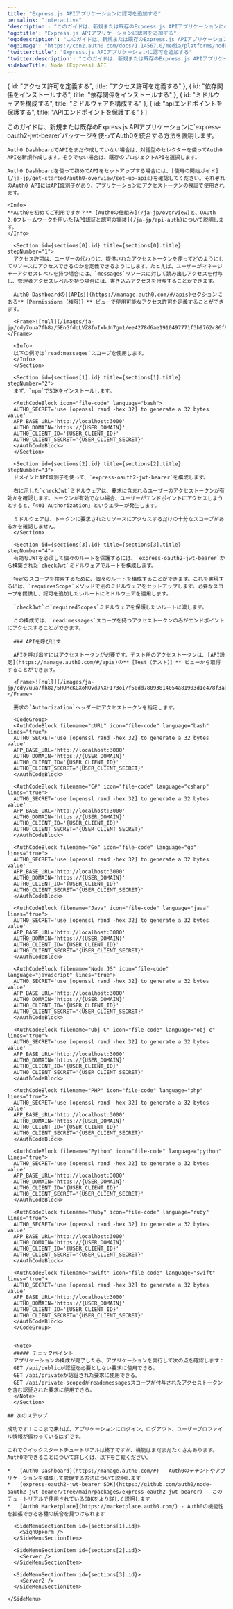 ```yaml
---
title: "Express.js APIアプリケーションに認可を追加する"
permalink: "interactive"
'description': "このガイドは、新規または既存のExpress.js APIアプリケーションにexpress-oauth2-jwt-bearerパッケージを使ってAuth0を統合する方法を説明します。"
'og:title': "Express.js APIアプリケーションに認可を追加する"
'og:description': "このガイドは、新規または既存のExpress.js APIアプリケーションにexpress-oauth2-jwt-bearerパッケージを使ってAuth0を統合する方法を説明します。"
'og:image': "https://cdn2.auth0.com/docs/1.14567.0/media/platforms/node.png"
'twitter:title': "Express.js APIアプリケーションに認可を追加する"
'twitter:description': "このガイドは、新規または既存のExpress.js APIアプリケーションにexpress-oauth2-jwt-bearerパッケージを使ってAuth0を統合する方法を説明します。"
sidebarTitle: Node (Express) API
---
```



  { id: "アクセス許可を定義する", title: "アクセス許可を定義する" },
  { id: "依存関係をインストールする", title: "依存関係をインストールする" },
  { id: "ミドルウェアを構成する", title: "ミドルウェアを構成する" },
  { id: "apiエンドポイントを保護する", title: "APIエンドポイントを保護する" }
]

<Recipe>
  <Content>
    このガイドは、新規または既存のExpress.js APIアプリケーションに`express-oauth2-jwt-bearer`パッケージを使ってAuth0を統合する方法を説明します。

    Auth0 DashboardでAPIをまだ作成していない場合は、対話型のセレクターを使ってAuth0 APIを新規作成します。そうでない場合は、既存のプロジェクトAPIを選択します。

    Auth0 Dashboardを使って初めてAPIをセットアップする場合には、[使用の開始ガイド](/ja-jp/get-started/auth0-overview/set-up-apis)を確認してください。それぞれのAuth0 APIにはAPI識別子があり、アプリケーションにアクセストークンの検証で使用されます。

    <Info>
    **Auth0を初めてご利用ですか？** [Auth0の仕組み](/ja-jp/overview)と、OAuth 2.0フレームワークを用いた[API認証と認可の実装](/ja-jp/api-auth)について説明します。
    </Info>

      <Section id={sections[0].id} title={sections[0].title} stepNumber="1">
      アクセス許可は、ユーザーの代わりに、提供されたアクセストークンを使ってどのようにしてリソースにアクセスできるのかを定義できるようにします。たとえば、ユーザーがマネージャーアクセスレベルを持つ場合には、`messages`リソースに対して読み出しアクセスを付与し、管理者アクセスレベルを持つ場合には、書き込みアクセスを付与することができます。

      Auth0 Dashboardの[［APIs］](https://manage.auth0.com/#/apis)セクションにある**［Permissions（権限）］** ビューで使用可能なアクセス許可を定義することができます。

      <Frame>![null](/images/ja-jp/cdy7uua7fh8z/5EnGfdqLVZ8fuIxbUn7gm1/ee4278d6ae1910497771f3b9762c86f8/Quickstarts_API.png)</Frame>

      <Info>
      以下の例では`read:messages`スコープを使用します。
      </Info>
      </Section>

      <Section id={sections[1].id} title={sections[1].title} stepNumber="2">
      まず、`npm`でSDKをインストールします。

      <AuthCodeBlock icon="file-code" language="bash">
      AUTH0_SECRET='use [openssl rand -hex 32] to generate a 32 bytes value'
      APP_BASE_URL='http://localhost:3000'
      AUTH0_DOMAIN='https://{USER_DOMAIN}'
      AUTH0_CLIENT_ID='{USER_CLIENT_ID}'
      AUTH0_CLIENT_SECRET='{USER_CLIENT_SECRET}'
      </AuthCodeBlock>
      </Section>

      <Section id={sections[2].id} title={sections[2].title} stepNumber="3">
      ドメインとAPI識別子を使って、`express-oauth2-jwt-bearer`を構成します。

      右に示した`checkJwt`ミドルウェアは、要求に含まれるユーザーのアクセストークンが有効かを確認します。トークンが有効でない場合、ユーザーがエンドポイントにアクセスしようとすると、「401 Authorization」というエラーが発生します。

      ミドルウェアは、トークンに要求されたリソースにアクセスするだけの十分なスコープがあるかを確認しません。
      </Section>

      <Section id={sections[3].id} title={sections[3].title} stepNumber="4">
      有効なJWTを必須して個々のルートを保護するには、`express-oauth2-jwt-bearer`から構築された`checkJwt`ミドルウェアでルートを構成します。

      特定のスコープを検索するために、個々のルートを構成することができます。これを実現するには、`requiresScope`メソッドで別のミドルウェアをセットアップします。必要なスコープを提供し、認可を追加したいルートにミドルウェアを適用します。

      `checkJwt`と`requiredScopes`ミドルウェアを保護したいルートに渡します。

      この構成では、`read:messages`スコープを持つアクセストークンのみがエンドポイントにアクセスすることができます。

      ### APIを呼び出す

      APIを呼び出すにはアクセストークンが必要です。テスト用のアクセストークンは、[API設定](https://manage.auth0.com/#/apis)の**［Test（テスト）］** ビューから取得することができます。

      <Frame>![null](/images/ja-jp/cdy7uua7fh8z/5HUMcKGXoNOvdJNXFI73oi/f50dd78093814054a81903d1e478f3aa/API_access_tokens.png)</Frame>

      要求の`Authorization`ヘッダーにアクセストークンを指定します。

      <CodeGroup>
      <AuthCodeBlock filename="cURL" icon="file-code" language="bash" lines="true">
      AUTH0_SECRET='use [openssl rand -hex 32] to generate a 32 bytes value'
      APP_BASE_URL='http://localhost:3000'
      AUTH0_DOMAIN='https://{USER_DOMAIN}'
      AUTH0_CLIENT_ID='{USER_CLIENT_ID}'
      AUTH0_CLIENT_SECRET='{USER_CLIENT_SECRET}'
      </AuthCodeBlock>

      <AuthCodeBlock filename="C#" icon="file-code" language="csharp" lines="true">
      AUTH0_SECRET='use [openssl rand -hex 32] to generate a 32 bytes value'
      APP_BASE_URL='http://localhost:3000'
      AUTH0_DOMAIN='https://{USER_DOMAIN}'
      AUTH0_CLIENT_ID='{USER_CLIENT_ID}'
      AUTH0_CLIENT_SECRET='{USER_CLIENT_SECRET}'
      </AuthCodeBlock>

      <AuthCodeBlock filename="Go" icon="file-code" language="go" lines="true">
      AUTH0_SECRET='use [openssl rand -hex 32] to generate a 32 bytes value'
      APP_BASE_URL='http://localhost:3000'
      AUTH0_DOMAIN='https://{USER_DOMAIN}'
      AUTH0_CLIENT_ID='{USER_CLIENT_ID}'
      AUTH0_CLIENT_SECRET='{USER_CLIENT_SECRET}'
      </AuthCodeBlock>

      <AuthCodeBlock filename="Java" icon="file-code" language="java" lines="true">
      AUTH0_SECRET='use [openssl rand -hex 32] to generate a 32 bytes value'
      APP_BASE_URL='http://localhost:3000'
      AUTH0_DOMAIN='https://{USER_DOMAIN}'
      AUTH0_CLIENT_ID='{USER_CLIENT_ID}'
      AUTH0_CLIENT_SECRET='{USER_CLIENT_SECRET}'
      </AuthCodeBlock>

      <AuthCodeBlock filename="Node.JS" icon="file-code" language="javascript" lines="true">
      AUTH0_SECRET='use [openssl rand -hex 32] to generate a 32 bytes value'
      APP_BASE_URL='http://localhost:3000'
      AUTH0_DOMAIN='https://{USER_DOMAIN}'
      AUTH0_CLIENT_ID='{USER_CLIENT_ID}'
      AUTH0_CLIENT_SECRET='{USER_CLIENT_SECRET}'
      </AuthCodeBlock>

      <AuthCodeBlock filename="Obj-C" icon="file-code" language="obj-c" lines="true">
      AUTH0_SECRET='use [openssl rand -hex 32] to generate a 32 bytes value'
      APP_BASE_URL='http://localhost:3000'
      AUTH0_DOMAIN='https://{USER_DOMAIN}'
      AUTH0_CLIENT_ID='{USER_CLIENT_ID}'
      AUTH0_CLIENT_SECRET='{USER_CLIENT_SECRET}'
      </AuthCodeBlock>

      <AuthCodeBlock filename="PHP" icon="file-code" language="php" lines="true">
      AUTH0_SECRET='use [openssl rand -hex 32] to generate a 32 bytes value'
      APP_BASE_URL='http://localhost:3000'
      AUTH0_DOMAIN='https://{USER_DOMAIN}'
      AUTH0_CLIENT_ID='{USER_CLIENT_ID}'
      AUTH0_CLIENT_SECRET='{USER_CLIENT_SECRET}'
      </AuthCodeBlock>

      <AuthCodeBlock filename="Python" icon="file-code" language="python" lines="true">
      AUTH0_SECRET='use [openssl rand -hex 32] to generate a 32 bytes value'
      APP_BASE_URL='http://localhost:3000'
      AUTH0_DOMAIN='https://{USER_DOMAIN}'
      AUTH0_CLIENT_ID='{USER_CLIENT_ID}'
      AUTH0_CLIENT_SECRET='{USER_CLIENT_SECRET}'
      </AuthCodeBlock>

      <AuthCodeBlock filename="Ruby" icon="file-code" language="ruby" lines="true">
      AUTH0_SECRET='use [openssl rand -hex 32] to generate a 32 bytes value'
      APP_BASE_URL='http://localhost:3000'
      AUTH0_DOMAIN='https://{USER_DOMAIN}'
      AUTH0_CLIENT_ID='{USER_CLIENT_ID}'
      AUTH0_CLIENT_SECRET='{USER_CLIENT_SECRET}'
      </AuthCodeBlock>

      <AuthCodeBlock filename="Swift" icon="file-code" language="swift" lines="true">
      AUTH0_SECRET='use [openssl rand -hex 32] to generate a 32 bytes value'
      APP_BASE_URL='http://localhost:3000'
      AUTH0_DOMAIN='https://{USER_DOMAIN}'
      AUTH0_CLIENT_ID='{USER_CLIENT_ID}'
      AUTH0_CLIENT_SECRET='{USER_CLIENT_SECRET}'
      </AuthCodeBlock>
      </CodeGroup>


      <Note>
      ##### チェックポイント
      アプリケーションの構成が完了したら、アプリケーションを実行して次の点を確認します：
      GET /api/publicが認証を必要としない要求に使用できる。
      GET /api/privateが認証された要求に使用できる。
      GET /api/private-scopedがread:messagesスコープが付与されたアクセストークンを含む認証された要求に使用できる。
      </Note>
      </Section>

    ## 次のステップ

    成功です！ここまで来れば、アプリケーションにログイン、ログアウト、ユーザープロファイル情報が備わっているはずです。

    これでクイックスタートチュートリアルは終了ですが、機能はまだまだたくさんあります。Auth0でできることについて詳しくは、以下をご覧ください。

    *   [Auth0 Dashboard](https://manage.auth0.com/#) - Auth0のテナントやアプリケーションを構成して管理する方法について説明します
    *   [express-oauth2-jwt-bearer SDK](https://github.com/auth0/node-oauth2-jwt-bearer/tree/main/packages/express-oauth2-jwt-bearer) - このチュートリアルで使用されているSDKをより詳しく説明します
    *   [Auth0 Marketplace](https://marketplace.auth0.com/) - Auth0の機能性を拡張できる各種の統合を見つけられます
  </Content>

  <SideMenu sections={sections}>
      <SideMenuSectionItem id={sections[0].id}>
        <SignUpForm />
      </SideMenuSectionItem>

      <SideMenuSectionItem id={sections[1].id}>
        <SignUpForm />
      </SideMenuSectionItem>

      <SideMenuSectionItem id={sections[2].id}>
        <Server />
      </SideMenuSectionItem>

      <SideMenuSectionItem id={sections[3].id}>
        <Server2 />
      </SideMenuSectionItem>

    </SideMenu>
</Recipe>
